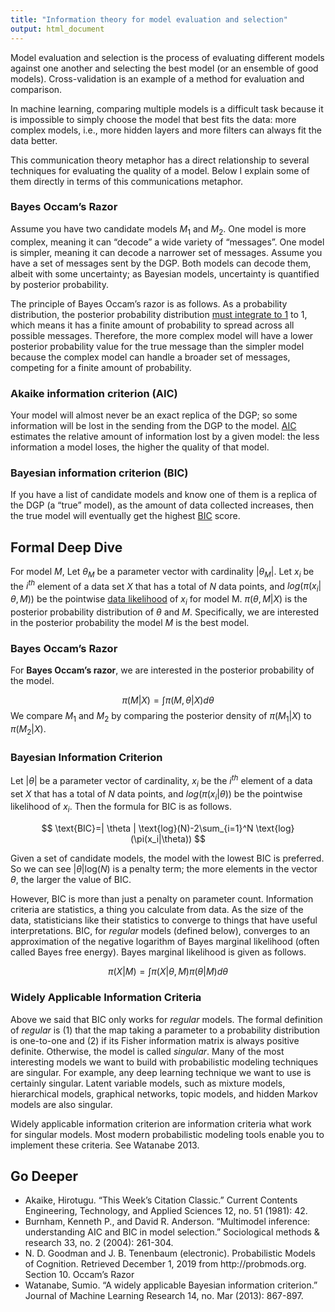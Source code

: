 ```yaml
---
title: "Information theory for model evaluation and selection"
output: html_document
---
```


Model evaluation and selection is the process of evaluating different models against one another and selecting the best model (or an ensemble of good models). Cross-validation is an example of a method for evaluation and comparison.

In machine learning, comparing multiple models is a difficult task because it is impossible to simply choose the model that best fits the data: more complex models, i.e., more hidden layers and more filters can always fit the data better.

This communication theory metaphor has a direct relationship to several techniques for evaluating the quality of a model. Below I explain some of them directly in terms of this communications metaphor.

### Bayes Occam's Razor

Assume you have two candidate models $M_1$ and $M_2$. One model is more complex, meaning it can “decode” a wide variety of “messages”. One model is simpler, meaning it can decode a narrower set of messages. Assume you have a set of messages sent by the DGP. Both models can decode them, albeit with some uncertainty; as Bayesian models, uncertainty is quantified by posterior probability.

The principle of Bayes Occam’s razor is as follows. As a probability distribution, the posterior probability distribution [must integrate to 1](https://en.wikipedia.org/wiki/Probability_axioms#Second_axiom) to 1, which means it has a finite amount of probability to spread across all possible messages. Therefore, the more complex model will have a lower posterior probability value for the true message than the simpler model because the complex model can handle a broader set of messages, competing for a finite amount of probability.

### Akaike information criterion (AIC) 

Your model will almost never be an exact replica of the DGP; so some information will be lost in the sending from the DGP to the model. [AIC](https://en.wikipedia.org/wiki/Akaike_information_criterion) estimates the relative amount of information lost by a given model: the less information a model loses, the higher the quality of that model.

### Bayesian information criterion (BIC)

If you have a list of candidate models and know one of them is a replica of the DGP (a “true” model), as the amount of data collected increases, then the true model will eventually get the highest [BIC](https://en.wikipedia.org/wiki/Bayesian_information_criterion) score.

## Formal Deep Dive

For model $M$, Let $\theta_M$ be a parameter vector with cardinality $| \theta_M |$.  Let $x_i$ be the $i^{th}$ element of a data set $X$ that has a total of $N$ data points, and $log (\pi(x_i|\theta, M))$ be the pointwise [data likelihood](https://en.wikipedia.org/wiki/Likelihood_function) of $x_i$ for model M.  $\pi(\theta, M | X)$ is the posterior probability distribution of $\theta$ and $M$.  Specifically, we are interested in the posterior probability the model $M$ is the best model.

### Bayes Occam's Razor

For **Bayes Occam's razor**, we are interested in the posterior probability of the model. 

$$\pi(M|X) = \int \pi(M, \theta|X)d\theta$$
We compare $M_1$ and $M_2$ by comparing the posterior density of $\pi(M_1|X)$ to $\pi(M_2|X)$.

### Bayesian Information Criterion

Let $| \theta |$ be a parameter vector of cardinality, $x_i$ be the $i^{th}$ element of a data set $X$ that has a total of $N$ data points, and $log (\pi(x_i|\theta))$ be the pointwise likelihood of $x_i$.  Then the formula for BIC is as follows.

$$
\text{BIC}=| \theta | \text{log}(N)-2\sum_{i=1}^N \text{log} (\pi(x_i|\theta))
$$

Given a set of candidate models, the model with the lowest BIC is preferred.  So we can see $|\theta|\text{log}(N)$ is a penalty term; the more elements in the vector $\theta$, the larger the value of BIC.

However, BIC is more than just a penalty on parameter count.  Information criteria are statistics, a thing you calculate from data. As the size of the data, statisticians like their statistics to converge to things that have useful interpretations.  BIC, for *regular* models (defined below), converges to an approximation of the negative logarithm of Bayes marginal likelihood (often called Bayes free energy). Bayes marginal likelihood is given as follows.

$$ \pi(X| M) = \int \pi(X|\theta, M)\pi(\theta| M)d\theta$$

### Widely Applicable Information Criteria

Above we said that BIC only works for *regular* models. The formal definition of *regular* is (1) that the map taking a parameter to a probability distribution is one-to-one and (2) if its Fisher information matrix is always positive definite. Otherwise, the model is called *singular*. Many of the most interesting models we want to build with probabilistic modeling techniques are singular.  For example, any deep learning technique we want to use is certainly singular.  Latent variable models, such as mixture models, hierarchical models, graphical networks, topic models, and hidden Markov models are also singular.

Widely applicable information criterion are information criteria what work for singular models.  Most modern probabilistic modeling tools enable you to implement these criteria.  See Watanabe 2013.

## Go Deeper

* Akaike, Hirotugu. "This Week’s Citation Classic." Current Contents Engineering, Technology, and Applied Sciences 12, no. 51 (1981): 42.
* Burnham, Kenneth P., and David R. Anderson. "Multimodel inference: understanding AIC and BIC in model selection." Sociological methods & research 33, no. 2 (2004): 261-304.
* N. D. Goodman and J. B. Tenenbaum (electronic). Probabilistic Models of Cognition. Retrieved December 1, 2019 from http://probmods.org. Section 10. Occam's Razor
* Watanabe, Sumio. "A widely applicable Bayesian information criterion." Journal of Machine Learning Research 14, no. Mar (2013): 867-897.
